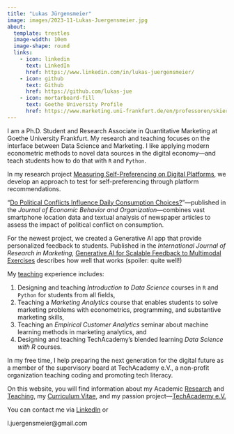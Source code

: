 ```yaml
---
title: "Lukas Jürgensmeier"
image: images/2023-11-Lukas-Juergensmeier.jpg
about:
  template: trestles
  image-width: 10em
  image-shape: round
  links:
    - icon: linkedin
      text: LinkedIn
      href: https://www.linkedin.com/in/lukas-juergensmeier/
    - icon: github
      text: Github
      href: https://github.com/lukas-jue
    - icon: mortarboard-fill
      text: Goethe University Profile
      href: https://www.marketing.uni-frankfurt.de/en/professoren/skiera/team/doctoral-students/lukas-juergensmeier.html
---
```


I am a Ph.D. Student and Research Associate in Quantitative Marketing at
Goethe University Frankfurt. My research and teaching focuses on the interface
between Data Science and Marketing. I like applying modern econometric
methods to novel data sources in the digital economy---and teach students
how to do that with `R` and `Python`.

In my research project [Measuring Self-Preferencing on Digital Platforms](research.html#measuring-self-preferencing-on-digital-platforms),
we develop an approach to test for self-preferencing through platform recommendations.

"[Do Political Conflicts Influence Daily
Consumption
Choices?](research.qmd#do-political-conflicts-influence-daily-consumption-choices)"---published in the *Journal of Economic Behavior and Organization*---combines
vast smartphone location data and textual analysis of newspaper articles
to assess the impact of political conflict on consumption.

For the newest project, we created a Generative AI app that provide personalized
feedback to students. Published in the *International Journal of Research in Marketing,*
[Generative AI for Scalable Feedback to Multimodal Exercises](research.html#generative-ai-for-scalable-feedback-to-multimodal-exercises)
describes how well that works (spoiler: quite well!)

My [teaching](teaching.qmd) experience includes:

1. Designing and teaching *Introduction to Data Science* courses in `R` and `Python` for students from all fields,
2. Teaching a *Marketing Analytics* course that enables students to solve marketing problems with econometrics, programming, and substantive marketing skills,
3. Teaching an *Empirical Customer Analytics* seminar about machine learning methods in marketing analytics, and
4. Designing and teaching TechAcademy's blended learning *Data Science with R* courses.

In my free time, I help preparing the next generation for the digital
future as a member of the supervisory board at TechAcademy e.V., a non-profit
organization teaching coding and promoting tech literacy.

On this website, you will find information about my Academic
[Research](research.qmd) and [Teaching](teaching.qmd), my [Curriculum
Vitae](curriculum-vitae.qmd), and my passion project---[TechAcademy
e.V.](techacademy.qmd)

You can contact me via
[LinkedIn](https://www.linkedin.com/in/lukas-juergensmeier/) or
<span id="obf">

```{=html}
<script>document.getElementById("obf").innerHTML="<n uers=\"znvygb:y.whretrafzrvre@tznvy.pbz\" gnetrg=\"_oynax\">R-Znvy.</n>".replace(/[a-zA-Z]/g,function(c){return String.fromCharCode((c<="Z"?90:122)>=(c=c.charCodeAt(0)+13)?c:c-26);});document.body.appendChild(eo);</script>
```
<noscript>[moc.liamg\@reiemsnegreuj.l]{style="unicode-bidi:bidi-override;direction:rtl;"}</noscript>

</span>

<!-- # Upcoming Talks -->

<!-- ![Lukas Jürgensmeier presenting at EMAC Conference 2022 in -->
<!-- Budapest](images/2022-05-EMAC-Budapest-Lukas-Juergensmeier-Presentation.jpg){fig-alt="Lukas Jürgensmeier presenting at EMAC Conference 2022 in Budapest" -->
<!-- width="1000"} -->

<!-- I'll be presenting my research at the following scheduled conferences: -->

<!-- - EMAC 2024 in Bucharest, Romania (May 2024): -->
<!--  [Generative AI for Scalable Feedback to Multimodal Exercises](research.qmd#generative-ai-for-scalable-feedback-to-multimodal-exercises-in-marketing-analytics) -->
<!--  *(Special Session on "Novel Applications of Generative AI in Marketing")* -->

<!-- - DPE Forum "Bytes and Behemoths: Understanding Power in Digital Platform Ecosystems" in Passau, Germany (June 2024) -->
<!--   [Measuring Self-Preferencing on Digital Platforms](research.qmd#measuring-self-preferencing-on-digital-platforms) -->
<!--   *(Doctoral Consortium)* -->


